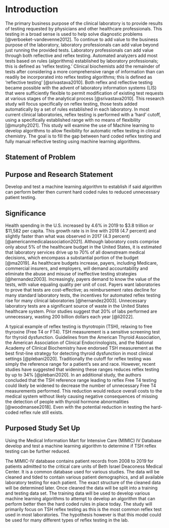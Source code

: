 # Introduction

The primary business purpose of the clinical laboratory is to provide results of testing requested by physicians and other healthcare professionals. This testing in a broad sense is used to help solve diagnostic problems [@verboeket-vandevenne2012]. To continue to add value to the business purpose of the laboratory, laboratory professionals can add value beyond just running the provided tests. Laboratory professionals can add value through both reflective and reflex testing. Automated analyzers add most tests based on rules (algorithms) established by laboratory professionals; this is defined as 'reflex testing.' Clinical biochemists add the remainder of tests after considering a more comprehensive range of information than can readily be incorporated into reflex testing algorithms; this is defined as 'reflective testing' [@srivastava2010]. Both reflex and reflective testing became possible with the advent of laboratory information systems (LIS) that were sufficiently flexible to permit modification of existing test requests at various stages of the analytical process [@srivastava2010]. This research study will focus specifically on reflex testing, those tests added automatically by a set of rules established in each laboratory. In most current clinical laboratories, reflex testing is performed with a 'hard' cutoff, using a specifically established range with no means of flexibility [@murphy2021]. This study will examine the use of Machine learning to develop algorithms to allow flexibility for automatic reflex testing in clinical chemistry. The goal is to fill the gap between hard coded reflex testing and fully manual reflective testing using machine learning algorithms.

## Statement of Problem

## Purpose and Research Statement

Develop and test a machine learning algorithm to establish if said algorithm can perform better then current hard coded rules to reduced unnecessary patient testing.

## Significance

Health spending in the U.S. increased by 4.6% in 2019 to \$3.8 trillion or \$11,582 per capita. This growth rate is in line with 2018 (4.7 percent) and slightly faster than what was observed in 2017 (4.3 percent) [@americanmedicalassociation2021]. Although laboratory costs comprise only about 5% of the healthcare budget in the United States, it is estimated that laboratory services drive up to 70% of all downstream medical decisions, which encompass a substantial portion of the budget [@ma2019]. As healthcare budgets increase, payers, including Medicare, commercial insurers, and employers, will demand accountability and eliminate the abuse and misuse of ineffective testing strategies [@hernandez2003]. Increasingly, payers demand to know the value of the tests, with value equaling quality per unit of cost. Payers want laboratories to prove that tests are cost-effective; as reimbursement rates decline for many standard laboratory tests, the incentives for automated reflex testing rise for many clinical laboratories [@hernandez2003]. Unnecessary laboratory tests are a significant source of waste in the United States healthcare system. Prior studies suggest that 20% of labs performed are unnecessary, wasting 200 billion dollars each year [@li2022].

A typical example of reflex testing is thyrotropin (TSH), relaxing to free thyroxine (Free T4 or FT4). TSH measurement is a sensitive screening test for thyroid dysfunction. Guidelines from the American Thyroid Association, the American Association of Clinical Endocrinologists, and the National Academy of Clinical Biochemistry have endorsed TSH measurement as the best first-line strategy for detecting thyroid dysfunction in most clinical settings [@plebani2020]. Traditionally the cutoff for reflex testing was simply the reference range for a patient's sex and race. However, recent studies have suggested that widening these ranges reduces reflex testing by up to 34% [@plebani2020]. In an additional study, the authors concluded that the TSH reference range leading to reflex Free T4 testing could likely be widened to decrease the number of unnecessary Free T4 measurements performed. This reduction would reduce overall costs to the medical system without likely causing negative consequences of missing the detection of people with thyroid hormone abnormalities [@woodmansee2018]. Even with the potential reduction in testing the hard-coded reflex rule still exists.

## Purposed Study Set Up

Using the Medical Information Mart for Intensive Care (MIMIC) IV Database develop and test a machine learning algorithm to determine if TSH reflex testing can be further reduced.

The MIMIC-IV database contains patient records from 2008 to 2019 for patients admitted to the critical care units of Beth Israel Deaconess Medical Center. It is a common database used for various studies. The data will be cleaned and tided to contain various patient demographics, and all available laboratory testing for each patient. The exact structure of the cleaned data will be determined later. Once cleaned the data will be split into a training and testing data set. The training data will be used to develop various machine learning algorithms to attempt to develop an algorithm that can perform better then the hard coded rules in place today. The study will primarily focus on TSH reflex testing as this is the most common reflex test used in most laboratories. The hypothesis however is that this model could be used for many different types of reflex testing in the lab.
